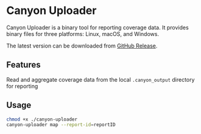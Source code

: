 # Canyon Uploader

Canyon Uploader is a binary tool for reporting coverage data. It provides binary files for three platforms: Linux, macOS, and Windows.

The latest version can be downloaded from [GitHub Release](https://github.com/canyon-project/canyon/releases).

## Features

Read and aggregate coverage data from the local `.canyon_output` directory for reporting

## Usage

```bash
chmod +x ./canyon-uploader
canyon-uploader map --report-id=reportID
```
